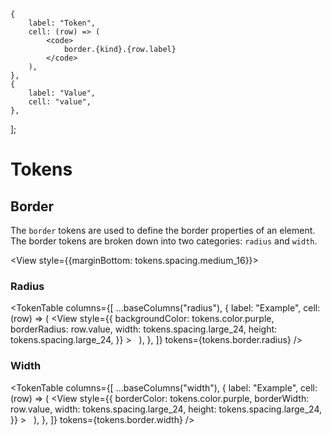 


<Meta title="Tokens / Border" />

    {
        label: "Token",
        cell: (row) => (
            <code>
                border.{kind}.{row.label}
            </code>
        ),
    },
    {
        label: "Value",
        cell: "value",
    },
];

# Tokens

## Border

The `border` tokens are used to define the border properties of an element. The
border tokens are broken down into two categories: `radius` and `width`.

<View style={{marginBottom: tokens.spacing.medium_16}}>
    <Banner
        kind="info"
        text="We don't define border colors here, and instead we recommend you to rely on the `color` token primitives to build on top of that."
        layout="floating"
    />
</View>

### Radius

<TokenTable
    columns={[
        ...baseColumns("radius"),
        {
            label: "Example",
            cell: (row) => (
                <View
                    style={{
                        backgroundColor: tokens.color.purple,
                        borderRadius: row.value,
                        width: tokens.spacing.large_24,
                        height: tokens.spacing.large_24,
                    }}
                >
                    &nbsp;
                </View>
            ),
        },
    ]}
    tokens={tokens.border.radius}
/>

### Width

<TokenTable
    columns={[
        ...baseColumns("width"),
        {
            label: "Example",
            cell: (row) => (
                <View
                    style={{
                        borderColor: tokens.color.purple,
                        borderWidth: row.value,
                        width: tokens.spacing.large_24,
                        height: tokens.spacing.large_24,
                    }}
                >
                    &nbsp;
                </View>
            ),
        },
    ]}
    tokens={tokens.border.width}
/>
